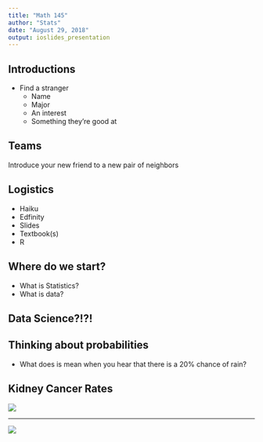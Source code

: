 ```yaml
---
title: "Math 145"
author: "Stats"
date: "August 29, 2018"
output: ioslides_presentation
---
```


## Introductions
- Find a stranger
    - Name
    - Major
    - An interest
    - Something they're good at
    
## Teams
Introduce your new friend to a new pair of neighbors

## Logistics
- Haiku
- Edfinity
- Slides
- Textbook(s)
- R

## Where do we start?
* What is Statistics?
* What is data?

## Data Science?!?!

## Thinking about probabilities
* What does is mean when you hear that there is a 20% chance of rain?

## Kidney Cancer Rates
![](./highkid.png)

---

![](./lowkid.png)
